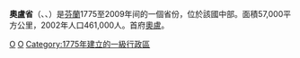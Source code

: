 <!--[[File:Map_Province_of_Oulu.png|right]]-->
{{Infobox_Lääni|
name=奧盧省|name_fin=Oulun lääni|name_swe=Uleåborgs län|
isocode=OL|capital=[[奧盧|奧盧]]|governor=Eino Siuruainen|
historical=[[波赫扬马|波赫扬马]]|
regions=[[北博滕區|北博滕區]]<br />[[凱努區|凱努區]]|
arearank=第三|area=57,000|areapercent=Not ranked|population_as_of=2004|
populationrank=第四|population=461,000|populationpercent=|populationdensity=8.1|
coatofarms=[[File:Oulun_läänin_vaakuna.svg|100px]]|
map=[[File:Map_Province_of_Oulu.png|150px]]|
}}
'''奧盧省'''（{{lang-fi|Oulun lääni}}、{{lang-sv|Uleåborgs län}}、{{lang-ru|Улеаборгская губерния}}）是[[芬蘭|芬蘭]]1775至2009年间的一個省份，位於該國中部。面積57,000平方公里，2002年人口461,000人。首府[[奧盧|奧盧]]。

{{芬蘭省份}}
{{ImpRussia}}

[[Category:芬蘭省份|O]]
[[Category:俄羅斯帝國行政區劃|О]]
[[Category:1775年建立的一級行政區|Category:1775年建立的一級行政區]]
